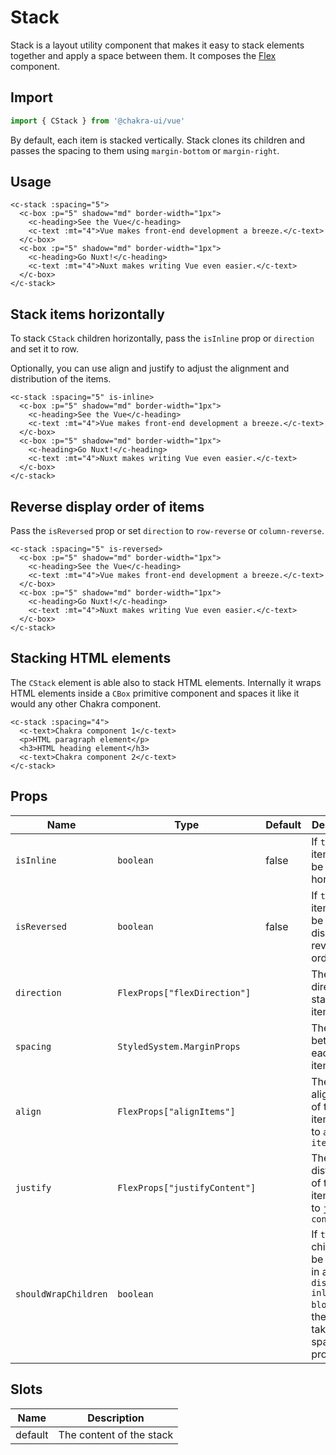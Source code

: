 
<SEO
  title="Stack"
  description="Stack is a layout utility component that makes it easy to stack elements together and apply a space between them."
/>

# Stack

Stack is a layout utility component that makes it easy to stack elements together and apply a space between them. It composes the [Flex](/flex) component.

## Import

```js
import { CStack } from '@chakra-ui/vue'
```

By default, each item is stacked vertically. Stack clones its children and passes the spacing to them using `margin-bottom` or `margin-right`.

## Usage

```vue live=true
<c-stack :spacing="5">
  <c-box :p="5" shadow="md" border-width="1px">
    <c-heading>See the Vue</c-heading>
    <c-text :mt="4">Vue makes front-end development a breeze.</c-text>
  </c-box>
  <c-box :p="5" shadow="md" border-width="1px">
    <c-heading>Go Nuxt!</c-heading>
    <c-text :mt="4">Nuxt makes writing Vue even easier.</c-text>
  </c-box>
</c-stack>
```

## Stack items horizontally

To stack `CStack` children horizontally, pass the `isInline` prop or `direction` and set it to row.

Optionally, you can use align and justify to adjust the alignment and distribution of the items.

```vue live=true
<c-stack :spacing="5" is-inline>
  <c-box :p="5" shadow="md" border-width="1px">
    <c-heading>See the Vue</c-heading>
    <c-text :mt="4">Vue makes front-end development a breeze.</c-text>
  </c-box>
  <c-box :p="5" shadow="md" border-width="1px">
    <c-heading>Go Nuxt!</c-heading>
    <c-text :mt="4">Nuxt makes writing Vue even easier.</c-text>
  </c-box>
</c-stack>
```

## Reverse display order of items

Pass the `isReversed` prop or set `direction` to `row-reverse` or `column-reverse`.

```vue live=true
<c-stack :spacing="5" is-reversed>
  <c-box :p="5" shadow="md" border-width="1px">
    <c-heading>See the Vue</c-heading>
    <c-text :mt="4">Vue makes front-end development a breeze.</c-text>
  </c-box>
  <c-box :p="5" shadow="md" border-width="1px">
    <c-heading>Go Nuxt!</c-heading>
    <c-text :mt="4">Nuxt makes writing Vue even easier.</c-text>
  </c-box>
</c-stack>
```

## Stacking HTML elements
The `CStack` element is able also to stack HTML elements. Internally it wraps HTML elements inside a `CBox` primitive
component and spaces it like it would any other Chakra component.

```vue live=true
<c-stack :spacing="4">
  <c-text>Chakra component 1</c-text>
  <p>HTML paragraph element</p>
  <h3>HTML heading element</h3>
  <c-text>Chakra component 2</c-text>
</c-stack>
```

## Props

| Name                 | Type                          | Default | Description                                                                                                              |
| -------------------- | ----------------------------- | ------- | ------------------------------------------------------------------------------------------------------------------------ |
| `isInline`           | `boolean`                     | false   | If `true` the items will be stacked horizontally.                                                                        |
| `isReversed`         | `boolean`                     | false   | If `true` the items will be displayed in reverse order.                                                                  |
| `direction`          | `FlexProps["flexDirection"]`  |         | The direction to stack the items.                                                                                        |
| `spacing`            | `StyledSystem.MarginProps`    |         | The space between each stack item                                                                                        |
| `align`              | `FlexProps["alignItems"]`     |         | The alignment of the stack item. Similar to `align-items`                                                                |
| `justify`            | `FlexProps["justifyContent"]` |         | The distribution of the stack item. Similar to `justify-content`                                                         |
| `shouldWrapChildren` | `boolean`                     |         | If `true`, the children will be wrapped in a `Box` with `display: inline-block`, and the Box will take the spacing props |

## Slots

| Name    | Description              |
| ------- | ------------------------ |
| default | The content of the stack |
